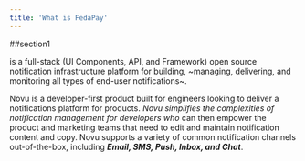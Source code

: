 ```yaml
---
title: 'What is FedaPay'
---
```


##section1

is a full-stack (UI Components, API, and Framework) open source notification infrastructure platform for building, ~managing, delivering, and monitoring all types of end-user notifications~.

Novu is a developer-first product built for engineers looking to deliver a notifications platform for products. _Novu simplifies the complexities of notification management for developers who_ can then empower the product and marketing teams that need to edit and maintain notification content and copy. Novu supports a variety of common notification channels out-of-the-box, including ***Email, SMS, Push, Inbox, and Chat***.